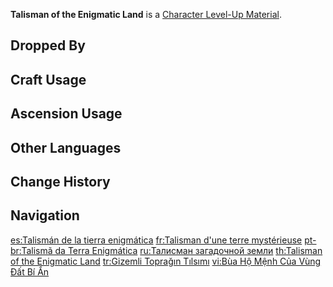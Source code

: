 {{Item Infobox
|id           = 113071
|image        = Item Talisman of the Enigmatic Land.png
|type         = Character Level-Up Materials
|group        = Normal Boss Drops
|invCategory  = Character Development Items
|quality      = 4
|description  = A talisman that somehow appeared in your inventory after you passed the Wayward Hermetic Spiritspeaker's test.<br>In some records kept by the [[Masters of the Night-Wind]], priests masterful in [[Spiritspeaking]] can use meditation to pass their consciousness through the light and shadow that reflects off obsidian, thus reaching the enigmatic underground realm that only the dead may enter. This deed is, however, perilous, and priests who perform it must often wear such talismans to guard their souls from being lost in that mysterious land. However, this talisman's symbolic value far outstrips its real effects. Perhaps the hermit-priest who grants this to a warrior who passes the test only does so as a simple blessing.
|source1      = Dropped by Lv. 30+ [[Wayward Hermetic Spiritspeaker]]
}}
'''Talisman of the Enigmatic Land''' is a [[Character Level-Up Material]].

==Dropped By==
{{Dropped By|level=30}}

==Craft Usage==
{{Craft Usage}}

==Ascension Usage==
{{Ascension Usage}}

==Other Languages==
{{Other Languages
|en       = Talisman of the Enigmatic Land
|zhs      = 谜土的护符
|zht      = 謎土的護符
|zh_tl    = 
|ja       = 謎土の護符
|ja_tl    = 
|ko       = 수수께끼 땅의 부적
|ko_tl    = 
|es       = Talismán de la tierra enigmática
|es_tl    = Talisman of the Enigmatic Land
|fr       = Talisman d'une terre mystérieuse
|fr_tl    = Talisman of a Mysterious Land
|ru       = Талисман загадочной земли
|ru_tl    = 
|th       = Talisman of the Enigmatic Land
|vi       = Bùa Hộ Mệnh Của Vùng Đất Bí Ẩn
|vi_tl    = Talisman of the Mysterious Land
|de       = Talisman des rätselhaften Landes
|de_tl    = 
|id       = Talisman of the Enigmatic Land
|pt       = Talismã da Terra Enigmática
|pt_tl    = 
|tr       = Gizemli Toprağın Tılsımı
|tr_tl    = 
|it       = Talismano della terra misteriosa
|it_tl    = 
}}

==Change History==
{{Change History|5.3}}

==Navigation==
{{Development Item Navbox|Character Level-Up Materials}}

[[es:Talismán de la tierra enigmática]]
[[fr:Talisman d'une terre mystérieuse]]
[[pt-br:Talismã da Terra Enigmática]]
[[ru:Талисман загадочной земли]]
[[th:Talisman of the Enigmatic Land]]
[[tr:Gizemli Toprağın Tılsımı]]
[[vi:Bùa Hộ Mệnh Của Vùng Đất Bí Ẩn]]